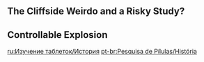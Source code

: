 {{Event Tabs
|subpage1 = Characters
|gallery  = false
}}

==The Cliffside Weirdo and a Risky Study?==
{{Transclude|The Cliffside Weirdo and a Risky Study?|Dialogue|main=1|top=1}}

==Controllable Explosion==
{{Transclude|Controllable Explosion|Dialogue|main=1|top=1}}

[[ru:Изучение таблеток/История]]
[[pt-br:Pesquisa de Pílulas/História]]